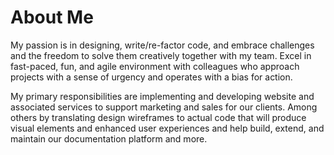 # About Me 

My passion is in designing, write/re-factor code, and embrace challenges and the freedom to solve them creatively together with my team. Excel in fast-paced, fun, and agile environment with colleagues who approach projects with a sense of urgency and operates with a bias for action.

My primary responsibilities are implementing and developing website and associated services to support marketing and sales for our clients. Among others by translating design wireframes to actual code that will produce visual elements and enhanced user experiences and help build, extend, and maintain our documentation platform and more.
